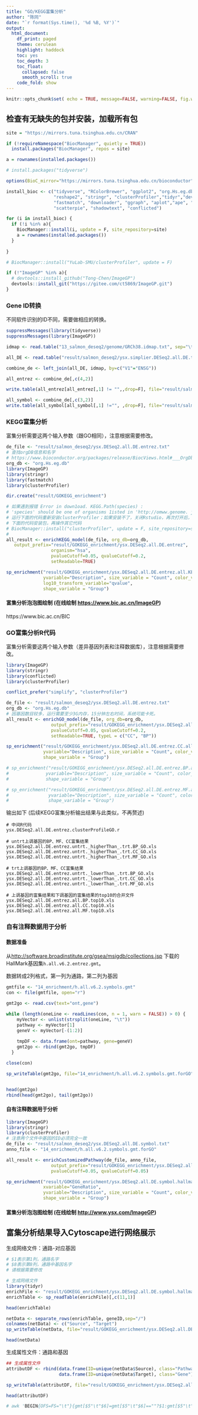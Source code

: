 ```yaml
---
title: "GO/KEGG富集分析"
author: "陈同"
date: "`r format(Sys.time(), '%d %B, %Y')`"
output:
  html_document:
    df_print: paged
    theme: cerulean
    highlight: haddock
    toc: yes
    toc_depth: 3
    toc_float:
      collapsed: false
      smooth_scroll: true
    code_fold: show
---
```



```r
knitr::opts_chunk$set( echo = TRUE, message=FALSE, warning=FALSE, fig.width=8 )
```

## 检查有无缺失的包并安装，加载所有包

```r
site = "https://mirrors.tuna.tsinghua.edu.cn/CRAN"

if (!requireNamespace("BiocManager", quietly = TRUE))
  install.packages("BiocManager", repos = site)

a = rownames(installed.packages())

# install.packages("tidyverse")

options(BioC_mirror="https://mirrors.tuna.tsinghua.edu.cn/bioconductor")

install_bioc <- c("tidyverse", "RColorBrewer", "ggplot2", "org.Hs.eg.db",
                  "reshape2", "stringr", "clusterProfiler","tidyr","devtools", 
                  "fastmatch", "downloader", "ggraph", "aplot","ape", "tidytree",
                  "scatterpie", "shadowtext", "conflicted")

for (i in install_bioc) {
  if (!i %in% a){
    BiocManager::install(i, update = F, site_repository=site)
    a = rownames(installed.packages())
  }
    
}

# BiocManager::install("YuLab-SMU/clusterProfiler", update = F)

if (!"ImageGP" %in% a){
  # devtools::install_github("Tong-Chen/ImageGP")
  devtools::install_git("https://gitee.com/ct5869/ImageGP.git")
}
```

### Gene ID转换

不同软件识别的ID不同，需要做相应的转换。

```r
suppressMessages(library(tidyverse))
suppressMessages(library(ImageGP))

idmap <- read.table("13_salmon_deseq2/genome/GRCh38.idmap.txt", sep="\t", header=T, row.names=NULL, quote="")

all_DE <- read.table("result/salmon_deseq2/ysx.simplier.DESeq2.all.DE.txt", sep="\t", header=F, row.names=NULL, quote="")

combine_de <- left_join(all_DE, idmap, by=c("V1"="ENSG"))

all_entrez <- combine_de[,c(4,2)]

write.table(all_entrez[all_entrez[,1] != "",,drop=F], file="result/salmon_deseq2/ysx.DESeq2.all.DE.entrez.txt", quote=F, sep="\t", row.names=F, col.names=F)

all_symbol <- combine_de[,c(3,2)]
write.table(all_symbol[all_symbol[,1] !="", ,drop=F], file="result/salmon_deseq2/ysx.DESeq2.all.DE.symbol.txt", quote=F, sep="\t", row.names=F, col.names=F)
```



### KEGG富集分析

富集分析需要这两个输入参数（跟GO相同），注意根据需要修改。

```r
de_file <- "result/salmon_deseq2/ysx.DESeq2.all.DE.entrez.txt"
# 查找orgDB信息和名字
# https://www.bioconductor.org/packages/release/BiocViews.html#___OrgDb
org_db <- "org.Hs.eg.db"
library(ImageGP)
library(stringr)
library(fastmatch)
library(clusterProfiler)

dir.create("result/GOKEGG_enrichment")

# 如果遇到报错 Error in down1oad. KEGG.Path(species) :
# 'species' should be one of organisms 1isted in 'http://omww.genome. jp/kegg/catalog/org_lIist. htm)'. ..cal1s: <Anonymous> ... prepare_KEGG -> download_KEGG -> download.KEGG.Path
# 运行下面的代码重新安装clusterProfiler；如果安装不了，关闭Rstudio，再次打开后，先运行
# 下面的代码安装包，再操作其它代码
# BiocManager::install("clusterProfiler", update = F, site_repository=site)
# 
all_result <- enrichKEGG_model(de_file, org_db=org_db, 
   output_prefix="result/GOKEGG_enrichment/ysx.DESeq2.all.DE.entrez",
                 organism="hsa",
                 pvalueCutoff=0.05, qvalueCutoff=0.2,
                 setReadable=TRUE)

sp_enrichment("result/GOKEGG_enrichment/ysx.DESeq2.all.DE.entrez.all.KEGG.xls", xvariable="GeneRatio",
              yvariable="Description", size_variable = "Count", color_variable = "qvalue",
              log10_transform_variable="qvalue",
              shape_variable = "Group")
```


#### 富集分析泡泡图绘制 (在线绘制 <https://www.bic.ac.cn/ImageGP>)


https://www.bic.ac.cn/BIC

### GO富集分析R代码


富集分析需要这两个输入参数（差异基因列表和注释数据库），注意根据需要修改。

```r
library(ImageGP)
library(stringr)
library(conflicted)
library(clusterProfiler)

conflict_prefer("simplify", "clusterProfiler")

de_file <- "result/salmon_deseq2/ysx.DESeq2.all.DE.entrez.txt"
org_db <- "org.Hs.eg.db"
# 因基因数目较多，运行需要至少3G内存，15分钟左右时间，系统可能卡死。
all_result <- enrichGO_model(de_file, org_db=org_db, 
                 output_prefix="result/GOKEGG_enrichment/ysx.DESeq2.all.DE.entrez",
                 pvalueCutoff=0.05, qvalueCutoff=0.2,
                 setReadable=TRUE, typeL = c("CC", "BP"))

sp_enrichment("result/GOKEGG_enrichment/ysx.DESeq2.all.DE.entrez.CC.all.xls", xvariable="GeneRatio",
              yvariable="Description", size_variable = "Count", color_variable = "qvalue",
              shape_variable = "Group")

# sp_enrichment("result/GOKEGG_enrichment/ysx.DESeq2.all.DE.entrez.BP.all.xls", xvariable="GeneRatio",
#              yvariable="Description", size_variable = "Count", color_variable = "qvalue",
#              shape_variable = "Group")

# sp_enrichment("result/GOKEGG_enrichment/ysx.DESeq2.all.DE.entrez.MF.all.xls", xvariable="GeneRatio",
#               yvariable="Description", size_variable = "Count", color_variable = "qvalue",
#               shape_variable = "Group")
```


输出如下 (后续KEGG富集分析输出结果与此类似，不再赘述)

```
# 中间R代码
ysx.DESeq2.all.DE.entrez.clusterProfileGO.r

# untrt上调基因的BP、MF、CC富集结果
ysx.DESeq2.all.DE.entrez.untrt._higherThan_.trt.BP_GO.xls
ysx.DESeq2.all.DE.entrez.untrt._higherThan_.trt.CC_GO.xls
ysx.DESeq2.all.DE.entrez.untrt._higherThan_.trt.MF_GO.xls

# trt上调基因的BP、MF、CC富集结果
ysx.DESeq2.all.DE.entrez.untrt._lowerThan_.trt.BP_GO.xls
ysx.DESeq2.all.DE.entrez.untrt._lowerThan_.trt.CC_GO.xls
ysx.DESeq2.all.DE.entrez.untrt._lowerThan_.trt.MF_GO.xls

# 上调基因的富集结果和下调基因的富集结果的top10的合并文件
ysx.DESeq2.all.DE.entrez.all.BP.top10.xls
ysx.DESeq2.all.DE.entrez.all.CC.top10.xls
ysx.DESeq2.all.DE.entrez.all.MF.top10.xls
```


### 自有注释数据用于分析

#### 数据准备

从<http://software.broadinstitute.org/gsea/msigdb/collections.jsp> 下载的HallMark基因集`h.all.v6.2.entrez.gmt`。


数据转成2列格式，第一列为通路，第二列为基因


```r
gmtfile <- "14_enrichment/h.all.v6.2.symbols.gmt"
con <- file(gmtfile, open="r")

gmt2go <- read.csv(text="ont,gene")

while (length(oneLine <- readLines(con, n = 1, warn = FALSE)) > 0) {
    myVector <- unlist(strsplit(oneLine, "\t"))
    pathway <- myVector[1]
    geneV <- myVector[-(1:2)]
    
    tmpDF <- data.frame(ont=pathway, gene=geneV)
    gmt2go <- rbind(gmt2go, tmpDF)
  } 

close(con)

sp_writeTable(gmt2go, file="14_enrichment/h.all.v6.2.symbols.gmt.forGO", keep_rownames = F)


head(gmt2go)
rbind(head(gmt2go), tail(gmt2go))
```

#### 自有注释数据用于分析

```r
library(ImageGP)
library(stringr)
library(clusterProfiler)
# 注意两个文件中基因的ID必须完全一致
de_file <- "result/salmon_deseq2/ysx.DESeq2.all.DE.symbol.txt"
anno_file <- "14_enrichment/h.all.v6.2.symbols.gmt.forGO"

all_result <- enrichCustomizedPathway(de_file, anno_file, 
                 output_prefix="result/GOKEGG_enrichment/ysx.DESeq2.all.DE.symbol.hallmark",
                 pvalueCutoff=0.05, qvalueCutoff=0.05)

sp_enrichment("result/GOKEGG_enrichment/ysx.DESeq2.all.DE.symbol.hallmark.all.enriched.xls",
              xvariable="GeneRatio",
              yvariable="Description", size_variable = "Count", color_variable = "qvalue",
              shape_variable = "Group")
```


#### 富集分析泡泡图绘制 (在线绘制 <http://www.ysx.com/ImageGP>)


## 富集分析结果导入Cytoscape进行网络展示


生成网络文件：通路-对应基因



```r
# $1表示第1列，通路名字
# $8表示第8列，通路中基因名字
# 请根据需要修改

# 生成网络文件
library(tidyr)
enrichFile <- "result/GOKEGG_enrichment/ysx.DESeq2.all.DE.symbol.hallmark.all.enriched.xls"
enrichTable <- sp_readTable(enrichFile)[,c(11,1)]

head(enrichTable)

netData <- separate_rows(enrichTable, geneID,sep="/")
colnames(netData) <- c("Source", "Target")
sp_writeTable(netData, file="result/GOKEGG_enrichment/ysx.DESeq2.all.DE.symbol.Hallmark.xls.network.txt", keep_rownames = F)

head(netData)
```

生成属性文件：通路和基因

```r
## 生成属性文件
attributDF <- rbind(data.frame(ID=unique(netData$Source), class="Pathway"),
                    data.frame(ID=unique(netData$Target), class="Gene"))

sp_writeTable(attributDF, file="result/GOKEGG_enrichment/ysx.DESeq2.all.DE.symbol.Hallmark.xls.table.txt", keep_rownames = F)

head(attributDF)
```

```bash
# awk 'BEGIN{OFS=FS="\t"}{gmt[$5"\t"$6]=gmt[$5"\t"$6]==""?$1:gmt[$5"\t"$6]"\t"$1}END{for(i in gmt) print i,gmt[i]}' 16_GSEA/timeseries/ATH_GO_GOSLIM.txt >16_GSEA/timeseries/ATH_GO_GOSLIM.txt.gmt 

```
